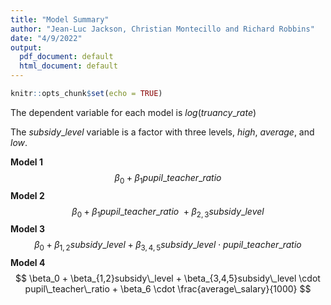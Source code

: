 ```yaml
---
title: "Model Summary"
author: "Jean-Luc Jackson, Christian Montecillo and Richard Robbins"
date: "4/9/2022"
output:
  pdf_document: default
  html_document: default
---
```


```r
knitr::opts_chunk$set(echo = TRUE)
```

The dependent variable for each model is $log(truancy\_rate)$

The $subsidy\_level$ variable is a factor with three levels, $high$, $average$, and $low$.

**Model 1**
$$
\beta_0 + \beta_1 pupil\_teacher\_ratio
$$
**Model 2**
$$
\beta_0 + \beta_1 pupil\_teacher\_ratio\ + \beta_{2,3}subsidy\_level
$$
**Model 3**
$$
\beta_0 + \beta_{1,2}subsidy\_level + \beta_{3,4,5}subsidy\_level \cdot pupil\_teacher\_ratio
$$
**Model 4**
$$
\beta_0 + \beta_{1,2}subsidy\_level + \beta_{3,4,5}subsidy\_level \cdot pupil\_teacher\_ratio + \beta_6 \cdot \frac{average\_salary}{1000}
$$




